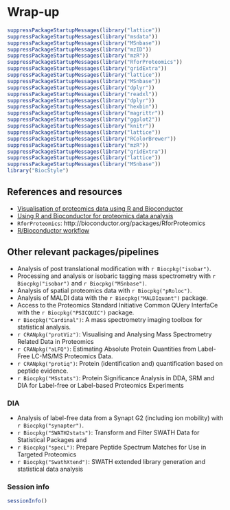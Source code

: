 # Wrap-up

```r
suppressPackageStartupMessages(library("lattice"))
suppressPackageStartupMessages(library("msdata"))
suppressPackageStartupMessages(library("MSnbase"))
suppressPackageStartupMessages(library("mzID"))
suppressPackageStartupMessages(library("mzR"))
suppressPackageStartupMessages(library("RforProteomics"))
suppressPackageStartupMessages(library("gridExtra"))
suppressPackageStartupMessages(library("lattice"))
suppressPackageStartupMessages(library("MSnbase"))
suppressPackageStartupMessages(library("dplyr"))
suppressPackageStartupMessages(library("readxl"))
suppressPackageStartupMessages(library("dplyr"))
suppressPackageStartupMessages(library("hexbin"))
suppressPackageStartupMessages(library("magrittr"))
suppressPackageStartupMessages(library("ggplot2"))
suppressPackageStartupMessages(library("knitr"))
suppressPackageStartupMessages(library("lattice"))
suppressPackageStartupMessages(library("RColorBrewer"))
suppressPackageStartupMessages(library("mzR"))
suppressPackageStartupMessages(library("gridExtra"))
suppressPackageStartupMessages(library("lattice"))
suppressPackageStartupMessages(library("MSnbase"))
library("BiocStyle")
```

## References and resources

* [Visualisation of proteomics data using R and Bioconductor](http://www.ncbi.nlm.nih.gov/pmc/articles/PMC4510819/)
* [Using R and Bioconductor for proteomics data analysis](http://arxiv.org/pdf/1305.6559v1.pdf)
* `RforProteomics`: http://bioconductor.org/packages/RforProteomics
* [R/Bioconductor workflow](http://bioconductor.org/help/workflows/proteomics/)

## Other relevant packages/pipelines

- Analysis of post translational modification with `r Biocpkg("isobar")`.
- Processing and analysis or isobaric tagging mass spectrometry with
  `r Biocpkg("isobar")` and `r Biocpkg("MSnbase")`.
- Analysis of spatial proteomics data with `r Biocpkg("pRoloc")`.
- Analysis of MALDI data with the `r Biocpkg("MALDIquant")` package.
- Access to the Proteomics Standard Initiative Common QUery InterfaCe
  with the `r Biocpkg("PSICQUIC")` package.
- `r Biocpkg("Cardinal")`: A mass spectrometry imaging toolbox for
  statistical analysis.
- `r CRANpkg("protViz") `: Visualising and Analysing Mass Spectrometry
  Related Data in Proteomics
- `r CRANpkg("aLFQ")`: Estimating Absolute Protein Quantities from
  Label-Free LC-MS/MS Proteomics Data.
- `r CRANpkg("protiq")`: Protein (identification and) quantification
  based on peptide evidence.
- `r Biocpkg("MSstats")`: Protein Significance Analysis in DDA, SRM
  and DIA for Label-free or Label-based Proteomics Experiments


### DIA

- Analysis of label-free data from a Synapt G2 (including ion
  mobility) with `r Biocpkg("synapter")`.
- `r Biocpkg("SWATH2stats")`: Transform and Filter SWATH Data for
  Statistical Packages and
- `r Biocpkg("specL")`: Prepare Peptide Spectrum Matches for Use in
  Targeted Proteomics
- `r Biocpkg("SwathXtend")`: SWATH extended library generation and
  statistical data analysis


### Session info

```r
sessionInfo()
```
